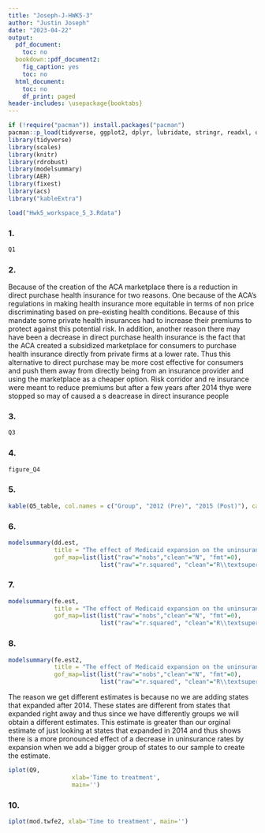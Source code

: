 ```yaml
---
title: "Joseph-J-HWK5-3"
author: "Justin Joseph"
date: "2023-04-22"
output:
  pdf_document:
    toc: no
  bookdown::pdf_document2:
    fig_caption: yes
    toc: no
  html_document:
    toc: no
    df_print: paged
header-includes: \usepackage{booktabs}
---
```

```r
if (!require("pacman")) install.packages("pacman")
pacman::p_load(tidyverse, ggplot2, dplyr, lubridate, stringr, readxl, data.table, gdata)
library(tidyverse)
library(scales)
library(knitr)
library(rdrobust)
library(modelsummary)
library(AER)
library(fixest)
library(acs)
library("kableExtra")
```

```r
load("Hwk5_workspace_5_3.Rdata")
```

### 1. 

```r
Q1
```

\newpage


### 2.
Because of the creation of the ACA marketplace there is a reduction in direct purchase health insurance for two reasons. One because of the ACA's regulations in making health insurance more equitable in terms of non price discriminating based on pre-existing health conditions. Because of this mandate some private health insurances had to increase their premiums to protect against this potential risk. In addition, another reason there may have been a decrease in direct purchase health insurance is the fact that the ACA created a subsidized marketplace for consumers to purchase health insurance directly from private firms at a lower rate. Thus this alternative to direct purchase may be more cost effective for consumers and push them away from directly being from an insurance provider and using the marketplace as a cheaper option. Risk corridor and re insurance were meant to reduce premiums but after a few years after 2014  thye were stopped so may of caused a s deacrease in direct insurance people
\newpage

### 3. 
```r
Q3
```  

\newpage

### 4.

```r
figure_Q4
```

\newpage

### 5.

```r
kable(Q5_table, col.names = c("Group", "2012 (Pre)", "2015 (Post)"), caption = "The average percent of uninsured individuals in 2012 and 2015 for expansion and non-expansion states", booktabs = TRUE) %>% kable_styling(latex_options=c("hold_position"), full_width = TRUE, position="center")
```
\newpage

### 6.
```r
modelsummary(dd.est,
             title = "The effect of Medicaid expansion on the uninsurance rate using a standard DD regression ",
             gof_map=list(list("raw"="nobs","clean"="N", "fmt"=0),
                          list("raw"="r.squared", "clean"="R\\textsuperscript{2}", "fmt"=2))) %>% kable_styling(latex_options=c("hold_position"), full_width = TRUE, position="center")
```

\newpage

### 7. 
```r
modelsummary(fe.est,
             title = "The effect of Medicaid expansion on the uninsurance rate using Fixed Effects Estimator ",
             gof_map=list(list("raw"="nobs","clean"="N", "fmt"=0),
                          list("raw"="r.squared", "clean"="R\\textsuperscript{2}", "fmt"=2))) %>% kable_styling(latex_options=c("hold_position"), full_width = TRUE, position="center")
```

\newpage

### 8. 

```r
modelsummary(fe.est2,
             title = "The effect of Medicaid expansion on the uninsurance rate using a standard DD regression using all states",
             gof_map=list(list("raw"="nobs","clean"="N", "fmt"=0),
                          list("raw"="r.squared", "clean"="R\\textsuperscript{2}", "fmt"=2))) %>% kable_styling(latex_options=c("hold_position"), full_width = TRUE, position="center")
```

The reason we get different estimates is because no we are adding states that expanded after 2014. These states are different from states that expanded right away and thus since we have differently groups we will obtain a different estimates. This estimate is greater than our orginal estimate of just looking at states that expanded in 2014 and thus shows there is a more pronounced effect of a decrease in uninsurance rates by expansion when we add a bigger group of states to our sample to create the estimate. 
\newpage

```r
iplot(Q9, 
                  xlab='Time to treatment',
                  main='')

```  
\newpage
### 10. 
```r
iplot(mod.twfe2, xlab='Time to treatment', main='')

```  